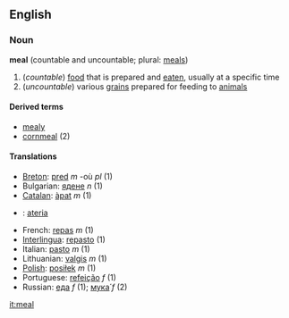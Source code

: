 ==English==
===Noun===
'''meal''' (countable and uncountable; plural: [[meals]])

# (''countable'') [[food]] that is prepared and [[eat]]en, usually at a specific time
# (''uncountable'') various [[grain]]s prepared for feeding to [[animal]]s

====Derived terms====
*[[mealy]]
*[[cornmeal]] (2)

====Translations====
*[[Breton]]: [[pred]] ''m'' -où ''pl'' (1)
*Bulgarian: [[ядене]] ''n'' (1)
*[[Catalan]]: [[àpat]] ''m'' (1)
*{{fi}}: [[ateria]]
*French: [[repas]] ''m'' (1)
*[[Interlingua]]: [[repasto]] (1)
*Italian: [[pasto]] ''m'' (1)
*Lithuanian: [[valgis]] ''m'' (1)
*[[Polish]]: [[posiłek]] ''m'' (1)
*Portuguese: [[refeição]] ''f'' (1)
*Russian: [[еда]] ''f'' (1); [[мука|мука́]] ''f'' (2)

[[it:meal]]